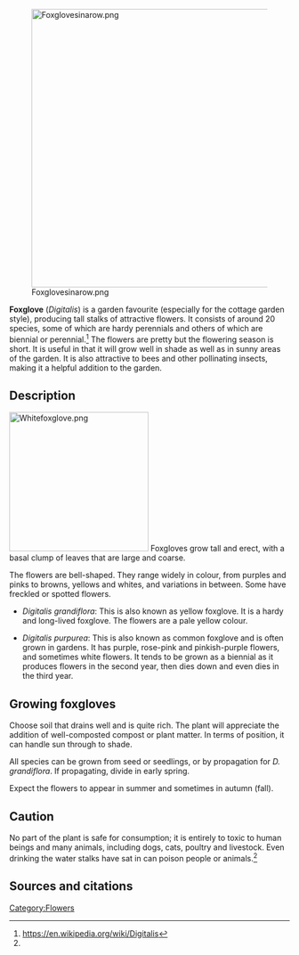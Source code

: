 [[File:Foxglovesinarow.png|center|500px]]

'''Foxglove''' (''Digitalis'') is a garden favourite (especially for the cottage garden style), producing tall stalks of attractive flowers. It consists of around 20 species, some of which are hardy perennials and others of which are biennial or perennial.<ref name="wp">https://en.wikipedia.org/wiki/Digitalis</ref> The flowers are pretty but the flowering season is short. It is useful in that it will grow well in shade as well as in sunny areas of the garden. It is also attractive to bees and other pollinating insects, making it a helpful addition to the garden.

== Description ==
[[File:Whitefoxglove.png|center|250px]]
Foxgloves grow tall and erect, with a basal clump of leaves that are large and coarse.

The flowers are bell-shaped. They range widely in colour, from purples and pinks to browns, yellows and whites, and variations in between. Some have freckled or spotted flowers.

*''Digitalis grandiflora'': This is also known as yellow foxglove. It is a hardy and long-lived foxglove. The flowers are a pale yellow colour.

*''Digitalis purpurea'': This is also known as common foxglove and is often grown in gardens. It has purple, rose-pink and pinkish-purple flowers, and sometimes white flowers. It tends to be grown as a biennial as it produces flowers in the second year, then dies down and even dies in the third year.

== Growing foxgloves ==
Choose soil that drains well and is quite rich. The plant will appreciate the addition of well-composted compost or plant matter. In terms of position, it can handle sun through to shade.

All species can be grown from seed or seedlings, or by propagation for ''D. grandiflora''. If propagating, divide in early spring.

Expect the flowers to appear in summer and sometimes in autumn (fall).

== Caution ==
No part of the plant is safe for consumption; it is entirely to toxic to human beings and many animals, including dogs, cats, poultry and livestock. Even drinking the water stalks have sat in can poison people or animals.<ref name="wp" />

== Sources and citations ==
{{reflist}}


[[Category:Flowers]]
